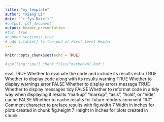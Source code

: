 ```yaml
---
title: "my template"
author: "Xiang Li"
date: "`r Sys.Date()`"
#output: pdf_document
output: beamer_presentation
#toc: true
#number_sections: true
# add {.tabset} to the end of First level Header
---
```


```r
knitr::opts_chunk$set(echo = TRUE)
```

```r
#spelling::spell_check_files("markdown1.Rmd")
```

eval TRUE Whether to evaluate the code and include its results
echo TRUE Whether to display code along with its results
warning TRUE Whether to display warnings
error FALSE Whether to display errors
message TRUE Whether to display messages
tidy FALSE Whether to reformat code in a tidy way when displaying it
results "markup" "markup", "asis", "hold", or "hide"
cache FALSE Whether to cache results for future renders
comment "##" Comment character to preface results with
fig.width 7 Width in inches for plots created in chunk
fig.height 7 Height in inches for plots created in chunk